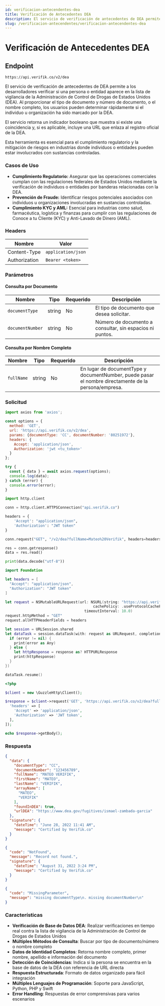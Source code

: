 ```yaml
---
id: verificacion-antecendentes-dea
title: Verificación de Antecedentes DEA
description: El servicio de verificación de antecedentes de DEA permite a los desarrolladores verificar si una persona o entidad aparece en la lista de vigilancia de la Administración de Control de Drogas de Estados Unidos (DEA). Al proporcionar el tipo de documento y número de documento, o el nombre completo, los usuarios pueden determinar rápidamente si el individuo u organización ha sido marcado por la DEA.
slug: /verificacion-antecendentes/verificacion-antecendentes-dea
---
```



# Verificación de Antecedentes DEA

## Endpoint

```
https://api.verifik.co/v2/dea
```

El servicio de verificación de antecedentes de DEA permite a los desarrolladores verificar si una persona o entidad aparece en la lista de vigilancia de la Administración de Control de Drogas de Estados Unidos (DEA). Al proporcionar el tipo de documento y número de documento, o el nombre completo, los usuarios pueden determinar rápidamente si el individuo u organización ha sido marcado por la DEA.

El servicio retorna un indicador booleano que muestra si existe una coincidencia y, si es aplicable, incluye una URL que enlaza al registro oficial de la DEA.

Esta herramienta es esencial para el cumplimiento regulatorio y la mitigación de riesgos en industrias donde individuos o entidades pueden estar involucrados con sustancias controladas.

### Casos de Uso

- **Cumplimiento Regulatorio:** Asegurar que las operaciones comerciales cumplan con las regulaciones federales de Estados Unidos mediante la verificación de individuos o entidades por banderas relacionadas con la DEA.
- **Prevención de Fraude:** Identificar riesgos potenciales asociados con individuos u organizaciones involucradas en sustancias controladas.
- **Cumplimiento KYC y AML:** Esencial para industrias como salud, farmacéutica, logística y finanzas para cumplir con las regulaciones de Conoce a tu Cliente (KYC) y Anti-Lavado de Dinero (AML).

### Headers

| Nombre         | Valor              |
| -------------- | ------------------ |
| Content-Type   | `application/json` |
| Authorization  | `Bearer <token>`   |

### Parámetros

#### Consulta por Documento

| Nombre             | Tipo   | Requerido | Descripción                                                                 |
| ------------------ | ------ | --------- | --------------------------------------------------------------------------- |
| `documentType`     | string | No        | El tipo de documento que desea solicitar.                                   |
| `documentNumber`   | string | No        | Número de documento a consultar, sin espacios ni puntos.                     |

#### Consulta por Nombre Completo

| Nombre       | Tipo   | Requerido | Descripción                                                                 |
| ------------ | ------ | --------- | --------------------------------------------------------------------------- |
| `fullName`   | string | No        | En lugar de documentType y documentNumber, puede pasar el nombre directamente de la persona/empresa. |

### Solicitud

<Tabs>
  <TabItem value="javascript" label="JavaScript">

```javascript
import axios from 'axios';

const options = {
  method: 'GET',
  url: 'https://api.verifik.co/v2/dea',
  params: {documentType: 'CC', documentNumber: '80251972'},
  headers: {
    Accept: 'application/json',
    Authorization: 'jwt <tu_token>'
  }
};

try {
  const { data } = await axios.request(options);
  console.log(data);
} catch (error) {
  console.error(error);
}
```

  </TabItem>
  <TabItem value="python" label="Python">

```python
import http.client

conn = http.client.HTTPSConnection("api.verifik.co")

headers = {
    'Accept': "application/json",
    'Authorization': "JWT token"
}

conn.request("GET", "/v2/dea?fullName=Mateo%20Verifik", headers=headers)

res = conn.getresponse()
data = res.read()

print(data.decode("utf-8"))
```

  </TabItem>
  <TabItem value="swift" label="Swift">

```swift
import Foundation

let headers = [
  "Accept": "application/json",
  "Authorization": "JWT token"
]

let request = NSMutableURLRequest(url: NSURL(string: "https://api.verifik.co/v2/dea?fullName=Mateo%20Verifik")! as URL,
                                        cachePolicy: .useProtocolCachePolicy,
                                    timeoutInterval: 10.0)
request.httpMethod = "GET"
request.allHTTPHeaderFields = headers

let session = URLSession.shared
let dataTask = session.dataTask(with: request as URLRequest, completionHandler: { (data, response, error) -> Void in
  if (error != nil) {
    print(error as Any)
  } else {
    let httpResponse = response as? HTTPURLResponse
    print(httpResponse)
  }
})

dataTask.resume()
```

  </TabItem>
  <TabItem value="php" label="PHP">

```php
<?php

$client = new \GuzzleHttp\Client();

$response = $client->request('GET', 'https://api.verifik.co/v2/dea?fullName=Mateo Verifik', [
  'headers' => [
    'Accept' => 'application/json',
    'Authorization' => 'JWT token',
  ],
]);

echo $response->getBody();
```

  </TabItem>
</Tabs>

### Respuesta

<Tabs>
  <TabItem value="200" label="200">

```json
{
  "data": {
    "documentType": "CC",
    "documentNumber": "123456789",
    "fullName": "MATEO VERIFIK",
    "firstName": "MATEO",
    "lastName": "VERIFIK",
    "arrayName": [
      "MATEO",
      "VERIFIK"
    ],
    "foundInDEA": true,
    "urlDEA": "https://www.dea.gov/fugitives/ismael-zambada-garcia"
  },
  "signature": {
    "dateTime": "June 28, 2022 11:41 AM",
    "message": "Certified by Verifik.co"
  }
}
```

  </TabItem>
  <TabItem value="404" label="404">

```json
{
  "code": "NotFound",
  "message": "Record not found.",
  "signature": {
    "dateTime": "August 31, 2022 3:24 PM",
    "message": "Certified by Verifik.co"
  }
}
```

  </TabItem>
  <TabItem value="409" label="409">

```json
{
  "code": "MissingParameter",
  "message": "missing documentType\n. missing documentNumber\n"
}
```

  </TabItem>
</Tabs>

### Características

-   **Verificación de Base de Datos DEA**: Realizar verificaciones en tiempo real contra la lista de vigilancia de la Administración de Control de Drogas de Estados Unidos
-   **Múltiples Métodos de Consulta**: Buscar por tipo de documento/número o nombre completo
-   **Datos de Identidad Completos**: Retorna nombre completo, primer nombre, apellido e información del documento
-   **Detección de Coincidencias**: Indica si la persona se encuentra en la base de datos de la DEA con referencia de URL directa
-   **Respuesta Estructurada**: Formato de datos organizado para fácil integración
-   **Múltiples Lenguajes de Programación**: Soporte para JavaScript, Python, PHP y Swift
-   **Error Handling**: Respuestas de error comprensivas para varios escenarios
